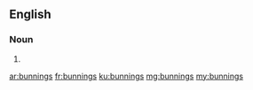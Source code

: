 ==English==

===Noun===
{{head|en|plural}}

# {{plural of|bunning|lang=en}}

[[ar:bunnings]]
[[fr:bunnings]]
[[ku:bunnings]]
[[mg:bunnings]]
[[my:bunnings]]